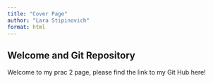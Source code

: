 ```yaml
---
title: "Cover Page"
author: "Lara Stipinovich"
format: html
---
```


## Welcome and Git Repository

Welcome to my prac 2 page, please find the link to my Git Hub here!
